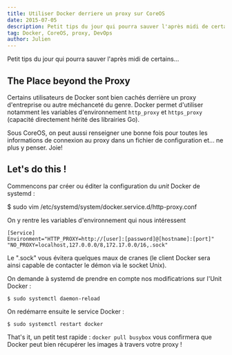 ```yaml
---
title: Utiliser Docker derriere un proxy sur CoreOS
date: 2015-07-05
description: Petit tips du jour qui pourra sauver l'après midi de certains...
tag: Docker, CoreOS, proxy, DevOps
author: Julien
---
```


Petit tips du jour qui pourra sauver l'après midi de certains...

## The Place beyond the Proxy

Certains utilisateurs de Docker sont bien cachés derrière un proxy d'entreprise ou autre méchanceté du genre. Docker permet d'utiliser notamment les variables d'environnement `http_proxy` et `https_proxy` (capacité directement hérité des librairies Go).

Sous CoreOS, on peut aussi renseigner une bonne fois pour toutes les informations de connexion au proxy dans un fichier de configuration et... ne plus y penser. Joie!

## Let's do this !

Commencons par créer ou éditer la configuration du _unit_ Docker de systemd :

\$ sudo vim /etc/systemd/system/docker.service.d/http-proxy.conf

On y rentre les variables d'environnement qui nous intéressent

    [Service]
    Environment="HTTP_PROXY=http://[user]:[password]@[hostname]:[port]" "NO_PROXY=localhost,127.0.0.0/8,172.17.0.0/16,.sock"

Le ".sock" vous évitera quelques maux de cranes (le client Docker sera ainsi capable de contacter le démon via le socket Unix).

On demande à systemd de prendre en compte nos modificatrions sur l'Unit Docker :

    $ sudo systemctl daemon-reload

On redémarre ensuite le service Docker :

    $ sudo systemctl restart docker

That's it, un petit test rapide : `docker pull busybox` vous confirmera que Docker peut bien récupérer les images à travers votre proxy !
